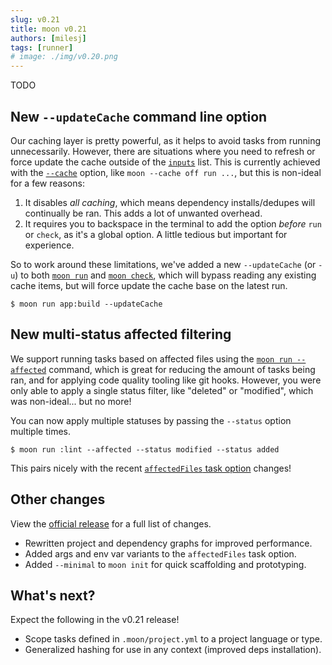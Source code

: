 ```yaml
---
slug: v0.21
title: moon v0.21
authors: [milesj]
tags: [runner]
# image: ./img/v0.20.png
---
```


TODO

<!--truncate-->

## New `--updateCache` command line option

Our caching layer is pretty powerful, as it helps to avoid tasks from running unnecessarily.
However, there are situations where you need to refresh or force update the cache outside of the
[`inputs`](../docs/config/project#inputs) list. This is currently achieved with the
[`--cache`](../docs/commands/overview#caching) option, like `moon --cache off run ...`, but this is
non-ideal for a few reasons:

1. It disables _all caching_, which means dependency installs/dedupes will continually be ran. This
   adds a lot of unwanted overhead.
2. It requires you to backspace in the terminal to add the option _before_ `run` or `check`, as it's
   a global option. A little tedious but important for experience.

So to work around these limitations, we've added a new `--updateCache` (or `-u`) to both
[`moon run`](../docs/commands/run) and [`moon check`](../docs/commands/run), which will bypass
reading any existing cache items, but will force update the cache base on the latest run.

```shell
$ moon run app:build --updateCache
```

## New multi-status affected filtering

We support running tasks based on affected files using the
[`moon run --affected`](../docs/commands/run) command, which is great for reducing the amount of
tasks being ran, and for applying code quality tooling like git hooks. However, you were only able
to apply a single status filter, like "deleted" or "modified", which was non-ideal... but no more!

You can now apply multiple statuses by passing the `--status` option multiple times.

```shell
$ moon run :lint --affected --status modified --status added
```

This pairs nicely with the recent
[`affectedFiles` task option](../docs/config/project#affectedfiles) changes!

## Other changes

View the
[official release](https://github.com/moonrepo/moon/releases/tag/%40moonrepo%2Fcli%400.21.0) for a
full list of changes.

- Rewritten project and dependency graphs for improved performance.
- Added args and env var variants to the `affectedFiles` task option.
- Added `--minimal` to `moon init` for quick scaffolding and prototyping.

## What's next?

Expect the following in the v0.21 release!

- Scope tasks defined in `.moon/project.yml` to a project language or type.
- Generalized hashing for use in any context (improved deps installation).
